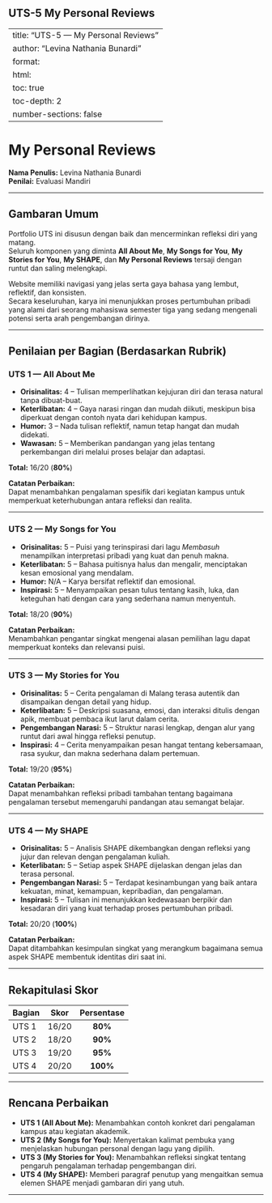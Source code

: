 ## UTS-5 My Personal Reviews

---
title: "UTS-5 — My Personal Reviews"
author: "Levina Nathania Bunardi"
format:
  html:
    toc: true
    toc-depth: 2
    number-sections: false
---

# My Personal Reviews

**Nama Penulis:** Levina Nathania Bunardi  
**Penilai:** Evaluasi Mandiri  

---

## Gambaran Umum

Portfolio UTS ini disusun dengan baik dan mencerminkan refleksi diri yang matang.  
Seluruh komponen yang diminta **All About Me**, **My Songs for You**, **My Stories for You**, **My SHAPE**, dan **My Personal Reviews** tersaji dengan runtut dan saling melengkapi.  

Website memiliki navigasi yang jelas serta gaya bahasa yang lembut, reflektif, dan konsisten.  
Secara keseluruhan, karya ini menunjukkan proses pertumbuhan pribadi yang alami dari seorang mahasiswa semester tiga yang sedang mengenali potensi serta arah pengembangan dirinya.  

---

## Penilaian per Bagian (Berdasarkan Rubrik)

### UTS 1 — All About Me

- **Orisinalitas:** 4 – Tulisan memperlihatkan kejujuran diri dan terasa natural tanpa dibuat-buat.  
- **Keterlibatan:** 4 – Gaya narasi ringan dan mudah diikuti, meskipun bisa diperkuat dengan contoh nyata dari kehidupan kampus.  
- **Humor:** 3 – Nada tulisan reflektif, namun tetap hangat dan mudah didekati.  
- **Wawasan:** 5 – Memberikan pandangan yang jelas tentang perkembangan diri melalui proses belajar dan adaptasi.  

**Total:** 16/20 (**80%**)  

**Catatan Perbaikan:**  
Dapat menambahkan pengalaman spesifik dari kegiatan kampus untuk memperkuat keterhubungan antara refleksi dan realita.  

---

### UTS 2 — My Songs for You

- **Orisinalitas:** 5 – Puisi yang terinspirasi dari lagu *Membasuh* menampilkan interpretasi pribadi yang kuat dan penuh makna.  
- **Keterlibatan:** 5 – Bahasa puitisnya halus dan mengalir, menciptakan kesan emosional yang mendalam.  
- **Humor:** N/A – Karya bersifat reflektif dan emosional.  
- **Inspirasi:** 5 – Menyampaikan pesan tulus tentang kasih, luka, dan keteguhan hati dengan cara yang sederhana namun menyentuh.  

**Total:** 18/20 (**90%**)  

**Catatan Perbaikan:**  
Menambahkan pengantar singkat mengenai alasan pemilihan lagu dapat memperkuat konteks dan relevansi puisi.  

---

### UTS 3 — My Stories for You

- **Orisinalitas:** 5 – Cerita pengalaman di Malang terasa autentik dan disampaikan dengan detail yang hidup.  
- **Keterlibatan:** 5 – Deskripsi suasana, emosi, dan interaksi ditulis dengan apik, membuat pembaca ikut larut dalam cerita.  
- **Pengembangan Narasi:** 5 – Struktur narasi lengkap, dengan alur yang runtut dari awal hingga refleksi penutup.  
- **Inspirasi:** 4 – Cerita menyampaikan pesan hangat tentang kebersamaan, rasa syukur, dan makna sederhana dalam pertemuan.  

**Total:** 19/20 (**95%**)  

**Catatan Perbaikan:**  
Dapat menambahkan refleksi pribadi tambahan tentang bagaimana pengalaman tersebut memengaruhi pandangan atau semangat belajar.  

---

### UTS 4 — My SHAPE

- **Orisinalitas:** 5 – Analisis SHAPE dikembangkan dengan refleksi yang jujur dan relevan dengan pengalaman kuliah.  
- **Keterlibatan:** 5 – Setiap aspek SHAPE dijelaskan dengan jelas dan terasa personal.  
- **Pengembangan Narasi:** 5 – Terdapat kesinambungan yang baik antara kekuatan, minat, kemampuan, kepribadian, dan pengalaman.  
- **Inspirasi:** 5 – Tulisan ini menunjukkan kedewasaan berpikir dan kesadaran diri yang kuat terhadap proses pertumbuhan pribadi.  

**Total:** 20/20 (**100%**)  

**Catatan Perbaikan:**  
Dapat ditambahkan kesimpulan singkat yang merangkum bagaimana semua aspek SHAPE membentuk identitas diri saat ini.  

---

## Rekapitulasi Skor

| Bagian | Skor | Persentase |
|:--------|:------:|:------------:|
| UTS 1 | 16/20 | **80%** |
| UTS 2 | 18/20 | **90%** |
| UTS 3 | 19/20 | **95%** |
| UTS 4 | 20/20 | **100%** |

---

## Rencana Perbaikan

- **UTS 1 (All About Me):** Menambahkan contoh konkret dari pengalaman kampus atau kegiatan akademik.  
- **UTS 2 (My Songs for You):** Menyertakan kalimat pembuka yang menjelaskan hubungan personal dengan lagu yang dipilih.  
- **UTS 3 (My Stories for You):** Menambahkan refleksi singkat tentang pengaruh pengalaman terhadap pengembangan diri.  
- **UTS 4 (My SHAPE):** Memberi paragraf penutup yang mengaitkan semua elemen SHAPE menjadi gambaran diri yang utuh.  

---

